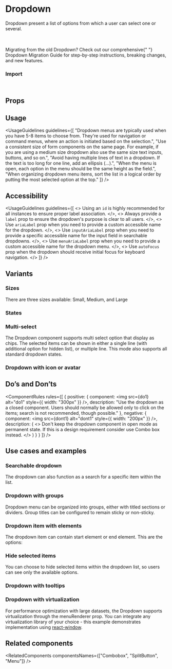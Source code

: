 
<Meta of={DropdownStories} />

# Dropdown

Dropdown present a list of options from which a user can select one or several.

<br />

<AlphaWarning />

<br />

<Tip title="Migration Guide Available" emoji="🚀">
  Migrating from the old Dropdown? Check out our comprehensive{" "}
  <Link href="/?path=/docs/components-dropdown-alpha-migration-guide--docs">Dropdown Migration Guide</Link> for
  step-by-step instructions, breaking changes, and new features.
</Tip>

<Canvas of={DropdownStories.Overview} />

### Import

```js
import { Dropdown } from "@vibe/core/next";
```

## Props

<PropsTable />

## Usage

<UsageGuidelines
  guidelines={[
    "Dropdown menus are typically used when you have 5-8 items to choose from. They're used for navigation or command menus, where an action is initiated based on the selection.",
    "Use a consistent size of form components on the same page. For example, if you are using a medium size dropdown also use the same size text inputs, buttons, and so on.",
    "Avoid having multiple lines of text in a dropdown. If the text is too long for one line, add an ellipsis (…).",
    "When the menu is open, each option in the menu should be the same height as the field.",
    "When organizing dropdown menu items, sort the list in a logical order by putting the most selected option at the top."
  ]}
/>

## Accessibility

<UsageGuidelines
  guidelines={[
    <>
      Using an <code>id</code> is highly recommended for all instances to ensure proper label association.
    </>,
    <>
      Always provide a <code>label</code> prop to ensure the dropdown's purpose is clear to all users.
    </>,
    <>
      Use <code>ariaLabel</code> prop when you need to provide a custom accessible name for the dropdown.
    </>,
    <>
      Use <code>inputAriaLabel</code> prop when you need to provide a specific accessible name for the input field in
      searchable dropdowns.
    </>,
    <>
      Use <code>menuAriaLabel</code> prop when you need to provide a custom accessible name for the dropdown menu.
    </>,
    <>
      Use <code>autoFocus</code> prop when the dropdown should receive initial focus for keyboard navigation.
    </>
  ]}
/>

## Variants

### Sizes

There are three sizes available: Small, Medium, and Large

<Canvas of={DropdownStories.Sizes} />

### States

<Canvas of={DropdownStories.States} />

### Multi-select

The Dropdown component supports multi select option that display as chips. The selected items can be shown in either a single line (with additional option for hidden list), or multiple line. This mode also supports all standard dropdown states.

<Canvas of={DropdownStories.MultiSelect} />

### Dropdown with icon or avatar

<Canvas of={DropdownStories.DropdownWithIconOrAvatar} />

## Do’s and Don’ts

<ComponentRules
  rules={[
    {
      positive: {
        component: <img src={do1} alt="do1" style={{ width: "300px" }} />,
        description:
          "Use the dropdown as a closed component. Users should normally be allowed only to click on the items; search is not recommended, though possible."
      },
      negative: {
        component: <img src={dont1} alt="dont1" style={{ width: "200px" }} />,
        description: (
          <>
            Don't keep the dropdown component in open mode as permanent state. If this is a design requirement consider
            use <StorybookLink page="Components/Combobox">Combo box</StorybookLink> instead.
          </>
        )
      }
    }
  ]}
/>

## Use cases and examples

### Searchable dropdown

The dropdown can also function as a search for a specific item within the list.

<Canvas of={DropdownStories.Searchable} />

### Dropdown with groups

Dropdown menu can be organized into groups, either with titled sections or dividers. Group titles can be configured to remain sticky or non-sticky.

<Canvas of={DropdownStories.DropdownWithGroups} />

### Dropdown item with elements

The dropdown item can contain start element or end element. This are the options:

<Canvas of={DropdownStories.DropdownItemWithElements} />

### Hide selected items

You can choose to hide selected items within the dropdown list, so users can see only the available options.

<Canvas of={DropdownStories.DropdownHideSelectedItems} />

### Dropdown with tooltips

<Canvas of={DropdownStories.DropdownWithTooltips} />

### Dropdown with virtualization

For performance optimization with large datasets, the Dropdown supports virtualization through the menuRenderer prop. You can integrate any virtualization library of your choice - this example demonstrates implementation using <a href="https://github.com/bvaughn/react-window" target="_blank">react-window</a>.

<Canvas of={DropdownStories.DropdownWithVirtualization} />

## Related components

<RelatedComponents componentsNames={["Combobox", "SplitButton", "Menu"]} />
